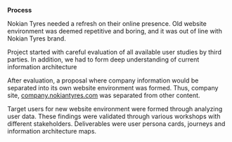 

**Process**

Nokian Tyres needed a refresh on their online presence. Old website environment was deemed repetitive and boring, and it was out of line with Nokian Tyres brand.

Project started with careful evaluation of all available user studies by third parties. In addition, we had to form deep understanding of current information architecture

After evaluation, a proposal where company information would be separated into its own website environment was formed. Thus, company site, [company.nokiantyres.com](https://company.nokiantyres.com/) was separated from other content. 

Target users for new website environment were formed through analyzing user data. These findings were validated through various workshops with different stakeholders. Deliverables were user persona cards, journeys and information architecture maps. 

<Spacer b={false} />
<ImageGallery images={[nt2]} half={true} inline={true} caption="User personas, information replaced with dummy data." />




